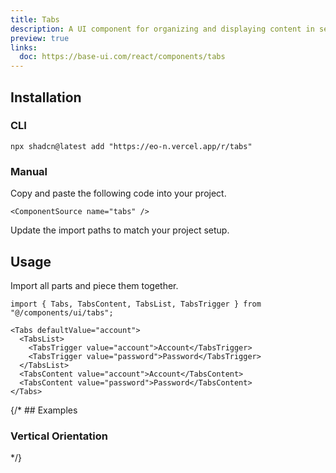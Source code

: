 ```yaml
---
title: Tabs
description: A UI component for organizing and displaying content in separate, switchable panels.
preview: true
links:
  doc: https://base-ui.com/react/components/tabs
---
```


<ComponentTabs name="tabs-demo" />

## Installation

### CLI

```package-install
npx shadcn@latest add "https://eo-n.vercel.app/r/tabs"
```

### Manual

<Steps>
  <Step>
    Copy and paste the following code into your project.

    <ComponentSource name="tabs" />

  </Step>
  
  <Step>Update the import paths to match your project setup.</Step>

</Steps>

## Usage

Import all parts and piece them together.

```tsx
import { Tabs, TabsContent, TabsList, TabsTrigger } from "@/components/ui/tabs";
```

```tsx
<Tabs defaultValue="account">
  <TabsList>
    <TabsTrigger value="account">Account</TabsTrigger>
    <TabsTrigger value="password">Password</TabsTrigger>
  </TabsList>
  <TabsContent value="account">Account</TabsContent>
  <TabsContent value="password">Password</TabsContent>
</Tabs>
```

{/* ## Examples

### Vertical Orientation

<ComponentTabs name="tabs-vertical" /> */}
